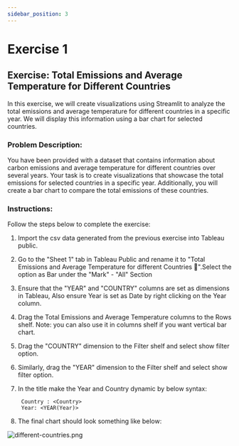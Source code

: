 ```yaml
---
sidebar_position: 3
---
```


# Exercise 1


## Exercise: Total Emissions and Average Temperature for Different Countries

In this exercise, we will create visualizations using Streamlit to analyze the total emissions and average temperature for different countries in a specific year. We will display this information using a bar chart for selected countries.

### Problem Description:
You have been provided with a dataset that contains information about carbon emissions and average temperature for different countries over several years. Your task is to create visualizations that showcase the total emissions for selected countries in a specific year. Additionally, you will create a bar chart to compare the total emissions of these countries.

### Instructions:
Follow the steps below to complete the exercise:

1. Import the csv data generated from the previous exercise into Tableau public.

2. Go to the "Sheet 1" tab in Tableau Public and rename it to "Total Emissions and Average Temperature for different Countries 🧭".Select the option as Bar under the "Mark" - "All" Section

3. Ensure that the "YEAR" and "COUNTRY" columns are set as dimensions in Tableau, Also ensure Year is set as Date by right clicking on the Year column.

4. Drag the Total Emissions and Average Temperature columns to the Rows shelf.
Note: you can also use it in columns shelf if you want vertical bar chart.

5. Drag the "COUNTRY" dimension to the Filter shelf and select show filter option.  

6. Similarly, drag the "YEAR" dimension to the Filter shelf and select show filter option.

7. In the title make the Year and Country dynamic by below syntax:
   ```
    Country : <Country>
    Year: <YEAR(Year)>
   ```

8. The final chart should look something like below:

![different-countries.png](./assets/Exer-1.png)